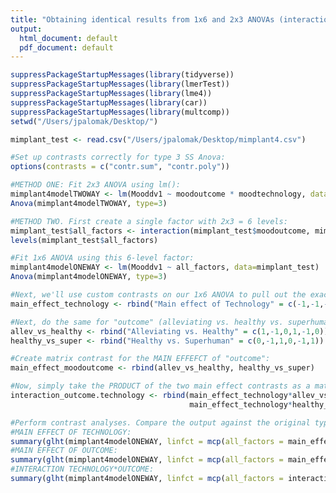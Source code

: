 ```yaml
---
title: "Obtaining identical results from 1x6 and 2x3 ANOVAs (interactions and main effects)"
output:
  html_document: default
  pdf_document: default
---
```


```r

suppressPackageStartupMessages(library(tidyverse))
suppressPackageStartupMessages(library(lmerTest))
suppressPackageStartupMessages(library(lme4))
suppressPackageStartupMessages(library(car))
suppressPackageStartupMessages(library(multcomp))
setwd("/Users/jpalomak/Desktop/")

mimplant_test <- read.csv("/Users/jpalomak/Desktop/mimplant4.csv")

#Set up contrasts correctly for type 3 SS Anova:
options(contrasts = c("contr.sum", "contr.poly"))

#METHOD ONE: Fit 2x3 ANOVA using lm():
mimplant4modelTWOWAY <- lm(Mooddv1 ~ moodoutcome * moodtechnology, data=mimplant_test)
Anova(mimplant4modelTWOWAY, type=3)

#METHOD TWO. First create a single factor with 2x3 = 6 levels:
mimplant_test$all_factors <- interaction(mimplant_test$moodoutcome, mimplant_test$moodtechnology)
levels(mimplant_test$all_factors)

#Fit 1x6 ANOVA using this 6-level factor:
mimplant4modelONEWAY <- lm(Mooddv1 ~ all_factors, data=mimplant_test)
Anova(mimplant4modelONEWAY, type=3)

#Next, we'll use custom contrasts on our 1x6 ANOVA to pull out the exact same values as in the 2x3 ANOVA. First, form contrast for the MAIN EFFECT of "technology" (experimental vs. established):
main_effect_technology <- rbind("Main effect of Technology" = c(-1,-1,-1,1,1,1))

#Next, do the same for "outcome" (alleviating vs. healthy vs. superhuman). Note that this is a tricky contrast! It's an F-contrast instead of a T-contrast, which means we need to construct two vectors: the first one compares "alleviating" against "healthy", and the second compares "healthy" against "superhuman". The null hypothesis test is alleviating=healthy=superhuman, so if alleviating=healthy OR healthy=superhuman, then alleviating=superhuman is redundant:
allev_vs_healthy <- rbind("Alleviating vs. Healthy" = c(1,-1,0,1,-1,0))
healthy_vs_super <- rbind("Healthy vs. Superhuman" = c(0,-1,1,0,-1,1))

#Create matrix contrast for the MAIN EFFEFCT of "outcome":
main_effect_moodoutcome <- rbind(allev_vs_healthy, healthy_vs_super)

#Now, simply take the PRODUCT of the two main effect contrasts as a matrix
interaction_outcome.technology <- rbind(main_effect_technology*allev_vs_healthy,
                                        main_effect_technology*healthy_vs_super)

#Perform contrast analyses. Compare the output against the original type-3 SS table of the 2x3 ANOVA. The numbers are identical.
#MAIN EFFECT OF TECHNOLOGY:
summary(glht(mimplant4modelONEWAY, linfct = mcp(all_factors = main_effect_technology)), test=Ftest())
#MAIN EFFECT OF OUTCOME:
summary(glht(mimplant4modelONEWAY, linfct = mcp(all_factors = main_effect_moodoutcome)), test=Ftest())
#INTERACTION TECHNOLOGY*OUTCOME:
summary(glht(mimplant4modelONEWAY, linfct = mcp(all_factors = interaction_outcome.technology)), test=Ftest())
```
